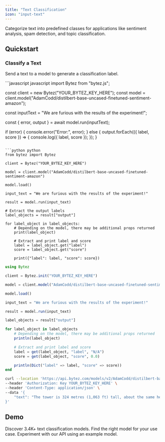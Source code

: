 ```yaml
---
title: "Text Classification"
icon: "input-text"
---
```


<Tip>Categorize text into predefined classes for applications like sentiment analysis, spam detection, and topic classification.</Tip>

## Quickstart
### Classify a Text
Send a text to a model to generate a classification label.

<CodeGroup>
```javascript javascript 
import Bytez from "bytez.js";

const client = new Bytez("YOUR_BYTEZ_KEY_HERE");
const model = client.model("AdamCodd/distilbert-base-uncased-finetuned-sentiment-amazon");

const inputText = "We are furious with the results of the experiment!";

const { error, output } = await model.run(inputText);

if (error) {
  console.error("Error:", error);
} else {
  output.forEach(({ label, score }) => {
    console.log({ label, score });
  });
}
```

```python python
from bytez import Bytez

client = Bytez("YOUR_BYTEZ_KEY_HERE")

model = client.model("AdamCodd/distilbert-base-uncased-finetuned-sentiment-amazon")

model.load()

input_text = "We are furious with the results of the experiment!"

result = model.run(input_text)

# Extract the output labels
label_objects = result["output"]

for label_object in label_objects:
    # Depending on the model, there may be additional props returned
    print(label_object)

    # Extract and print label and score
    label = label_object.get("label")
    score = label_object.get("score")

    print({"label": label, "score": score})
```

```julia julia
using Bytez

client = Bytez.init("YOUR_BYTEZ_KEY_HERE")

model = client.model("AdamCodd/distilbert-base-uncased-finetuned-sentiment-amazon")

model.load()

input_text = "We are furious with the results of the experiment!"

result = model.run(input_text)

label_objects = result["output"]

for label_object in label_objects
	# Depending on the model, there may be additional props returned
	println(label_object)

	# Extract and print label and score
	label = get(label_object, "label", "N/A")
	score = get(label_object, "score", 0.0)

	println(Dict("label" => label, "score" => score))
end
```

```bash rest
curl --location 'https://api.bytez.com/models/v2/AdamCodd/distilbert-base-uncased-finetuned-sentiment-amazon' \
--header 'Authorization: Key YOUR_BYTEZ_KEY_HERE' \
--header 'Content-Type: application/json' \
--data '{
    "text": "The tower is 324 metres (1,063 ft) tall, about the same height as an 81-storey building, and the tallest structure in Paris. Its base is square, measuring 125 metres (410 ft) on each side. It was the first structure to reach a height of 300 metres. Excluding transmitters, the Eiffel Tower is the second tallest free-standing structure in France after the Millau Viaduct."
}'
```

</CodeGroup>

## Demo

<CardGroup>

<Card title="Explore Models" href="/model-api/playground/models" icon="cube">
  Discover 3.4K+ text classification models. Find the right model for your use case.
</Card>

<Card title="API Playground" href="/model-api/playground/open-source/examples/text-as-input/text-classification" icon="webhook">
  Experiment with our API using an example model.
</Card>

</CardGroup>